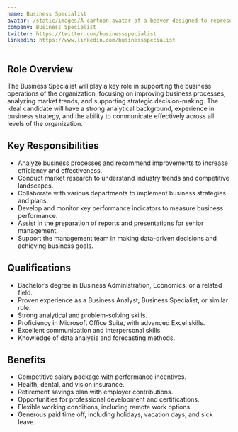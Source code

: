 ```yaml
---
name: Business Specialist
avatar: /static/images/A cartoon avatar of a beaver designed to represent a Technology and Business Specialist, styled as a meme. The beaver should appear serious and busine.webp
company: Business Specialist
twitter: https://twitter.com/businessspecialist
linkedin: https://www.linkedin.com/businessspecialist
---
```


## Role Overview

The Business Specialist will play a key role in supporting the business operations of the organization, focusing on improving business processes, analyzing market trends, and supporting strategic decision-making. The ideal candidate will have a strong analytical background, experience in business strategy, and the ability to communicate effectively across all levels of the organization.

## Key Responsibilities

- Analyze business processes and recommend improvements to increase efficiency and effectiveness.
- Conduct market research to understand industry trends and competitive landscapes.
- Collaborate with various departments to implement business strategies and plans.
- Develop and monitor key performance indicators to measure business performance.
- Assist in the preparation of reports and presentations for senior management.
- Support the management team in making data-driven decisions and achieving business goals.

## Qualifications

- Bachelor’s degree in Business Administration, Economics, or a related field.
- Proven experience as a Business Analyst, Business Specialist, or similar role.
- Strong analytical and problem-solving skills.
- Proficiency in Microsoft Office Suite, with advanced Excel skills.
- Excellent communication and interpersonal skills.
- Knowledge of data analysis and forecasting methods.

## Benefits

- Competitive salary package with performance incentives.
- Health, dental, and vision insurance.
- Retirement savings plan with employer contributions.
- Opportunities for professional development and certifications.
- Flexible working conditions, including remote work options.
- Generous paid time off, including holidays, vacation days, and sick leave.
